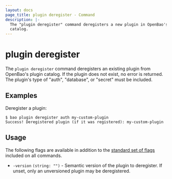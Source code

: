 ```yaml
---
layout: docs
page_title: plugin deregister - Command
description: |-
  The "plugin deregister" command deregisters a new plugin in OpenBao's plugin
  catalog.
---
```


# plugin deregister

The `plugin deregister` command deregisters an existing plugin from OpenBao's
plugin catalog. If the plugin does not exist, no error is returned. The plugin's
type of "auth", "database", or "secret" must be included.

## Examples

Deregister a plugin:

```shell-session
$ bao plugin deregister auth my-custom-plugin
Success! Deregistered plugin (if it was registered): my-custom-plugin
```

## Usage

The following flags are available in addition to the [standard set of
flags](/vault/docs/commands) included on all commands.

- `-version` `(string: "")` - Semantic version of the plugin to deregister. 
  If unset, only an unversioned plugin may be deregistered.
